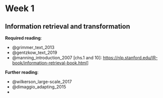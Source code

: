 # Week 1

## Information retrieval and transformation

**Required reading**:

- @grimmer_text_2013
- @gentzkow_text_2019
- @manning_introduction_2007 [chs.1 and 10]: [https://nlp.stanford.edu/IR-book/information-retrieval-book.html](https://nlp.stanford.edu/IR-book/information-retrieval-book.html)]

**Further reading**:

- @wilkerson_large-scale_2017
- @dimaggio_adapting_2015
- 